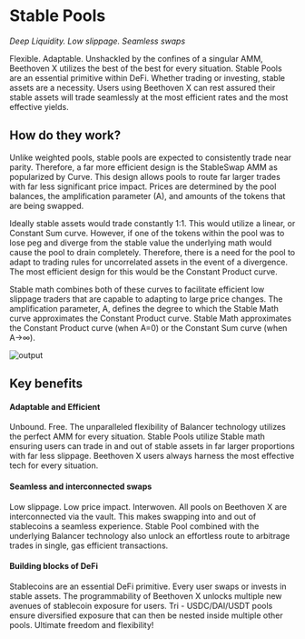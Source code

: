 # Stable Pools
_Deep Liquidity. Low slippage. Seamless swaps_

Flexible. Adaptable. Unshackled by the confines of a singular AMM, Beethoven X utilizes the best of the best for every situation. Stable Pools are an essential primitive within DeFi. Whether trading or investing, stable assets are a necessity. Users using Beethoven X can rest assured their stable assets will trade seamlessly at the most efficient rates and the most effective yields.

## How do they work?
Unlike weighted pools, stable pools are expected to consistently trade near parity. Therefore, a far more efficient design is the StableSwap AMM as popularized by Curve. This design allows pools to route far larger trades with far less significant price impact. Prices are determined by the pool balances, the amplification parameter (A), and amounts of the tokens that are being swapped. 

Ideally stable assets would trade constantly 1:1. This would utilize a linear, or Constant Sum curve. However, if one of the tokens within the pool was to lose peg and diverge from the stable value the underlying math would cause the pool to drain completely. Therefore, there is a need for the pool to adapt to trading rules for uncorrelated assets in the event of a divergence. The most efficient design for this would be the Constant Product curve. 

Stable math combines both of these curves to facilitate efficient low slippage traders that are capable to adapting to large price changes. The amplification parameter, A,  defines the degree to which the Stable Math curve approximates the Constant Product curve. Stable Math approximates the Constant Product curve (when A=0) or the Constant Sum curve (when A→∞). 

![output](https://user-images.githubusercontent.com/109503546/207655189-8a41d1cd-c3b1-4f1e-9b89-17671c08e51c.gif)

## Key benefits

#### Adaptable and Efficient 
Unbound. Free. The unparalleled flexibility of Balancer technology utilizes the perfect AMM for every situation. Stable Pools utilize Stable math ensuring users can trade in and out of stable assets in far larger proportions with far less slippage. Beethoven X users always harness the most effective tech for every situation. 

#### Seamless and interconnected swaps
Low slippage. Low price impact. Interwoven. All pools on Beethoven X are interconnected via the vault. This makes  swapping into and out of stablecoins a seamless experience. Stable Pool combined with the underlying Balancer technology also unlock an effortless route to arbitrage trades in single, gas efficient transactions. 

#### Building blocks of DeFi 
Stablecoins are an essential DeFi primitive. Every user swaps or invests in stable assets. The programmability of  Beethoven X unlocks multiple new avenues of stablecoin exposure for users. Tri - USDC/DAI/USDT pools ensure diversified exposure that can then be nested inside multiple other pools. Ultimate freedom and flexibility!
